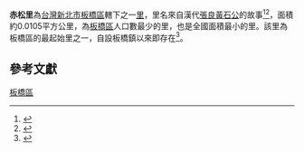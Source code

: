 {{ROC Village or Li Info|
City/CountyName=新北市|
DivName=板橋區|
Village/LiName=赤松|
Village/Li=里|
OldName =|
Longitude =|
Latitude =|
AreaTotal =0.0105|
HouseholdTotal=396|
PopTotal =939|
YearMonth=2020年2月|
Head =林文傑|
Male =449|
Female =490|
Sub =8|
Website =|
Neighbors =|
MapLocation =|
Address = 倉後街13號|
DataSource =
}}

'''赤松里'''為[[台灣|台灣]][[新北市|新北市]][[板橋區_(台灣)|板橋區]]轄下之一[[里_(中華民國)|里]]，里名來自漢代[[張良|張良]][[黃石公|黃石公]]的故事<ref>{{cite book|title= 臺灣鄉土全誌|year=1996|publisher=中一出版社}}</ref><ref>{{cite book|title=臺灣全志: 政治志·建置沿革篇|year=2007|publisher=國史館臺灣文獻館}}</ref>，面積約0.0105平方公里，為[[板橋區_(新北市)|板橋區]]人口數最少的里，也是全國面積最小的里。該里為板橋區的最起始里之一，自設板橋鎮以來即存在<ref>{{cite web|title=板橋區公所網站|work=各里介紹|accessdate=2015-03-11}}</ref>。

==參考文獻==
{{reflist}}

{{新北市板橋區}}
[[Category:新北市的里|板橋區]]